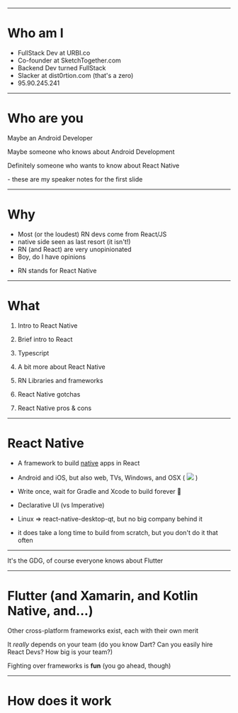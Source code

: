

<Head>
  <title>React Native for Android Devs</title>
</Head>

<Footer>

<ProgressBar />

</Footer>

<TitlePage />

---

<WhoAmI>

# Who am I

<Steps>

- FullStack Dev at URBI.co
- Co-founder at SketchTogether.com
- Backend Dev turned FullStack
- Slacker at dist0rtion.com (that's a zero)
- 95.90.245.241

</Steps>

</WhoAmI>

---

<Container>

# Who are you

<Steps>

Maybe an Android Developer

Maybe someone who knows about Android Development

Definitely someone who wants to know about React Native

</Steps>

</Container>

<Notes>- these are my speaker notes for the first slide</Notes>

---

<Container>

# Why

<Steps>

- Most (or the loudest) RN devs come from React/JS
- native side seen as last resort (it isn't!)
- RN (and React) are very unopinionated
- Boy, do I have opinions

</Steps>

</Container>

<Notes>

- RN stands for React Native

</Notes>

---

<Container>

# What

<TwoCols>
  
<Col>

1. Intro to React Native

2. Brief intro to React

3. Typescript

4. A bit more about React Native

</Col>

<Col>

5. RN Libraries and frameworks

6. React Native gotchas

7. React Native pros &amp; cons

</Col>

</TwoCols>

</Container>

---

<Container>

# React Native

<Steps>

- A framework to build <u>native</u> apps in React

- Android and iOS, but also web, TVs, Windows, and OSX ( <Img src={pingu} height={50} inline /> )

- Write once, wait for Gradle and Xcode to build forever 😬

- Declarative UI (vs Imperative)

</Steps>

</Container>

<Notes>

- Linux => react-native-desktop-qt, but no big company behind it

- it does take a long time to build from scratch, but you don't do it that often

</Notes>

---

<FullScreenImg src={elephant} attribution="Victor Zastolskiy" modified />

<Notes>

It's the GDG, of course everyone knows about Flutter

</Notes>

---

<Container>

# Flutter (and Xamarin, and Kotlin Native, and...)

<Steps>

Other cross-platform frameworks exist, each with their own merit

It _really_ depends on your team (do you know Dart? Can you easily hire React Devs? How big is your team?)

Fighting over frameworks is **fun** (you go ahead, though)

</Steps>

</Container>

---

<Container>

# How does it work

</Container>

